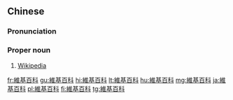 {{also|维基百科}}
==Chinese==
{{zh-forms|s=维基百科|type=22}}
{{zh-wp|zh|yue|hak|nan}}

===Pronunciation===
{{zh-pron
|m=Wéijī bǎikē
|c=wai4 gei1 baak3 fo1
|h=pfs=Vì-kî pak-khô
|mn=Ûi-ki pek-kho
|cat=pn
}}

===Proper noun===
{{zh-proper noun}}

# [[Wikipedia]]

[[fr:維基百科]]
[[gu:維基百科]]
[[hi:維基百科]]
[[lt:維基百科]]
[[hu:維基百科]]
[[mg:維基百科]]
[[ja:維基百科]]
[[pl:維基百科]]
[[fi:維基百科]]
[[tg:維基百科]]